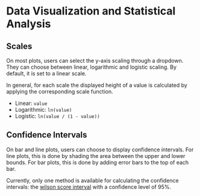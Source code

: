 
<Meta title='Visualization/Data Visualization and Statistical Analysis' />

# Data Visualization and Statistical Analysis

## Scales

On most plots, users can select the y-axis scaling through a dropdown.
They can choose between linear, logarithmic and logistic scaling.
By default, it is set to a linear scale.

In general, for each scale the displayed height of a value is calculated by applying the corresponding scale function.

- Linear: `value`
- Logarithmic: `ln(value)`
- Logistic: `ln(value / (1 - value))`

## Confidence Intervals

On bar and line plots, users can choose to display confidence intervals.
For line plots, this is done by shading the area between the upper and lower bounds.
For bar plots, this is done by adding error bars to the top of each bar.

Currently, only one method is available for calculating the confidence intervals:
the [wilson score interval](https://en.wikipedia.org/wiki/Binomial_proportion_confidence_interval#Wilson_score_interval) with a confidence level of 95%.
